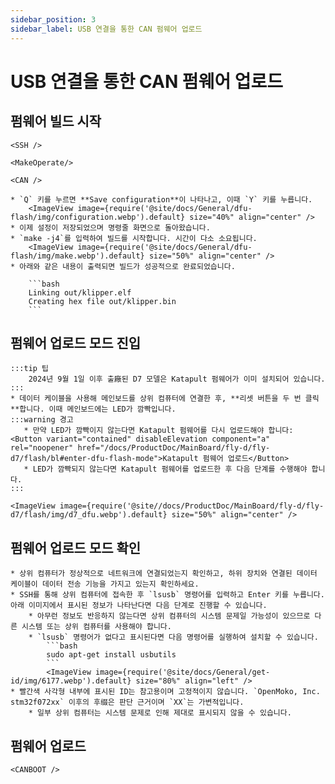 ```yaml
---
sidebar_position: 3
sidebar_label: USB 연결을 통한 CAN 펌웨어 업로드
---
```




# USB 연결을 통한 CAN 펌웨어 업로드

## 펌웨어 빌드 시작

    <SSH />

    <MakeOperate/>

    <CAN />

    * `Q` 키를 누르면 **Save configuration**이 나타나고, 이때 `Y` 키를 누릅니다.
        <ImageView image={require('@site/docs/General/dfu-flash/img/configuration.webp').default} size="40%" align="center" />
    * 이제 설정이 저장되었으며 명령줄 화면으로 돌아왔습니다.
    * `make -j4`를 입력하여 빌드를 시작합니다. 시간이 다소 소요됩니다.
        <ImageView image={require('@site/docs/General/dfu-flash/img/make.webp').default} size="50%" align="center" />
    * 아래와 같은 내용이 출력되면 빌드가 성공적으로 완료되었습니다.

        ```bash
        Linking out/klipper.elf
        Creating hex file out/klipper.bin
        ```
## 펌웨어 업로드 모드 진입

    :::tip 팁
        2024년 9월 1일 이후 출廠된 D7 모델은 Katapult 펌웨어가 이미 설치되어 있습니다.
    :::
    * 데이터 케이블을 사용해 메인보드를 상위 컴퓨터에 연결한 후, **리셋 버튼을 두 번 클릭**합니다. 이때 메인보드에는 LED가 깜빡입니다.
    :::warning 경고
       * 만약 LED가 깜빡이지 않는다면 Katapult 펌웨어를 다시 업로드해야 합니다: <Button variant="contained" disableElevation component="a" rel="noopener" href="/docs/ProductDoc/MainBoard/fly-d/fly-d7/flash/bl#enter-dfu-flash-mode">Katapult 펌웨어 업로드</Button>
       * LED가 깜빡되지 않는다면 Katapult 펌웨어를 업로드한 후 다음 단계를 수행해야 합니다.
    :::
    
    <ImageView image={require('@site//docs/ProductDoc/MainBoard/fly-d/fly-d7/flash/img/d7_dfu.webp').default} size="50%" align="center" />
## 펌웨어 업로드 모드 확인

    * 상위 컴퓨터가 정상적으로 네트워크에 연결되었는지 확인하고, 하위 장치와 연결된 데이터 케이블이 데이터 전송 기능을 가지고 있는지 확인하세요.
    * SSH를 통해 상위 컴퓨터에 접속한 후 `lsusb` 명령어를 입력하고 Enter 키를 누릅니다. 아래 이미지에서 표시된 정보가 나타난다면 다음 단계로 진행할 수 있습니다.
        * 아무런 정보도 반응하지 않는다면 상위 컴퓨터의 시스템 문제일 가능성이 있으므로 다른 시스템 또는 상위 컴퓨터를 사용해야 합니다.
        * `lsusb` 명령어가 없다고 표시된다면 다음 명령어를 실행하여 설치할 수 있습니다.
            ```bash
            sudo apt-get install usbutils
            ```
            <ImageView image={require('@site/docs/General/get-id/img/6177.webp').default} size="80%" align="left" /> 
    * 빨간색 사각형 내부에 표시된 ID는 참고용이며 고정적이지 않습니다. `OpenMoko, Inc. stm32f072xx` 이후의 후缀은 판단 근거이며 `XX`는 가변적입니다.
        * 일부 상위 컴퓨터는 시스템 문제로 인해 제대로 표시되지 않을 수 있습니다.

## 펌웨어 업로드

    <CANBOOT />
